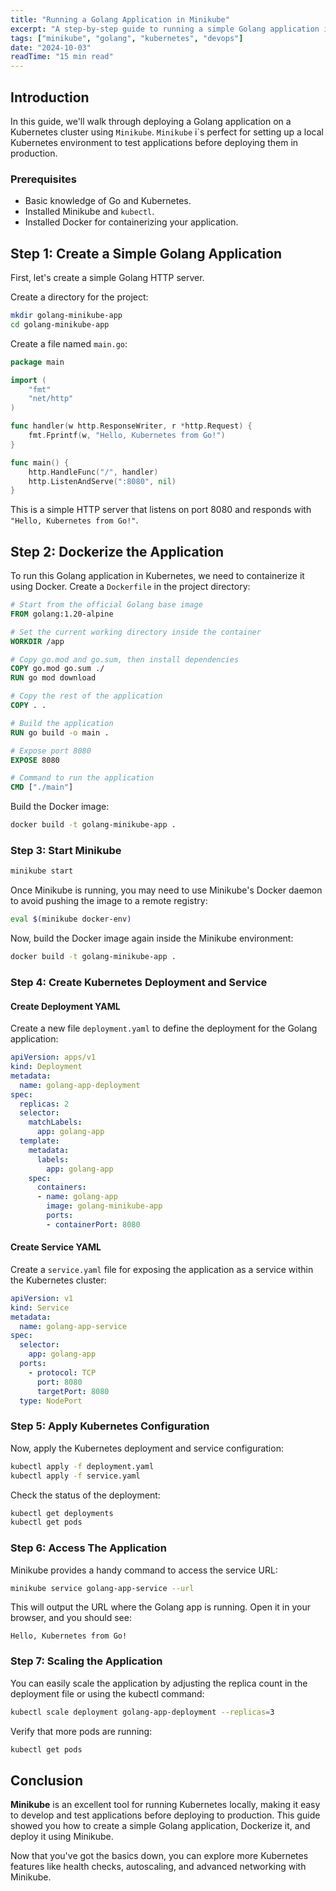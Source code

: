 ```yaml
---
title: "Running a Golang Application in Minikube"
excerpt: "A step-by-step guide to running a simple Golang application in a Minikube Kubernetes cluster."
tags: ["minikube", "golang", "kubernetes", "devops"]
date: "2024-10-03"
readTime: "15 min read"
---
```


## Introduction

In this guide, we'll walk through deploying a Golang application on a Kubernetes cluster using `Minikube`. `Minikube` i`s perfect for setting up a local Kubernetes environment to test applications before deploying them in production.

### Prerequisites

- Basic knowledge of Go and Kubernetes.
- Installed Minikube and `kubectl`.
- Installed Docker for containerizing your application.

## Step 1: Create a Simple Golang Application

First, let's create a simple Golang HTTP server.

Create a directory for the project:

```bash
mkdir golang-minikube-app
cd golang-minikube-app
```

Create a file named `main.go`:

```go
package main

import (
	"fmt"
	"net/http"
)

func handler(w http.ResponseWriter, r *http.Request) {
	fmt.Fprintf(w, "Hello, Kubernetes from Go!")
}

func main() {
	http.HandleFunc("/", handler)
	http.ListenAndServe(":8080", nil)
}
```
This is a simple HTTP server that listens on port 8080 and responds with `"Hello, Kubernetes from Go!"`.

## Step 2: Dockerize the Application

To run this Golang application in Kubernetes, we need to containerize it using Docker. Create a `Dockerfile` in the project directory:

```dockerfile
# Start from the official Golang base image
FROM golang:1.20-alpine

# Set the current working directory inside the container
WORKDIR /app

# Copy go.mod and go.sum, then install dependencies
COPY go.mod go.sum ./
RUN go mod download

# Copy the rest of the application
COPY . .

# Build the application
RUN go build -o main .

# Expose port 8080
EXPOSE 8080

# Command to run the application
CMD ["./main"]
```

Build the Docker image:

```bash
docker build -t golang-minikube-app .
```

### Step 3: Start Minikube

```bash
minikube start
```

Once Minikube is running, you may need to use Minikube's Docker daemon to avoid pushing the image to a remote registry:

```bash
eval $(minikube docker-env)
```

Now, build the Docker image again inside the Minikube environment:

```bash
docker build -t golang-minikube-app .
```

### Step 4: Create Kubernetes Deployment and Service

#### Create Deployment YAML

Create a new file `deployment.yaml` to define the deployment for the Golang application:

```yaml
apiVersion: apps/v1
kind: Deployment
metadata:
  name: golang-app-deployment
spec:
  replicas: 2
  selector:
    matchLabels:
      app: golang-app
  template:
    metadata:
      labels:
        app: golang-app
    spec:
      containers:
      - name: golang-app
        image: golang-minikube-app
        ports:
        - containerPort: 8080
```

#### Create Service YAML

Create a `service.yaml` file for exposing the application as a service within the Kubernetes cluster:

```yaml
apiVersion: v1
kind: Service
metadata:
  name: golang-app-service
spec:
  selector:
    app: golang-app
  ports:
    - protocol: TCP
      port: 8080
      targetPort: 8080
  type: NodePort
```

### Step 5: Apply Kubernetes Configuration

Now, apply the Kubernetes deployment and service configuration:

```bash
kubectl apply -f deployment.yaml
kubectl apply -f service.yaml
```

Check the status of the deployment:

```bash
kubectl get deployments
kubectl get pods
```

### Step 6: Access The Application

Minikube provides a handy command to access the service URL:

```bash
minikube service golang-app-service --url
```

This will output the URL where the Golang app is running. Open it in your browser, and you should see:

```plaintext
Hello, Kubernetes from Go!
```

### Step 7: Scaling the Application
You can easily scale the application by adjusting the replica count in the deployment file or using the kubectl command:

```bash
kubectl scale deployment golang-app-deployment --replicas=3
```

Verify that more pods are running:

```bash
kubectl get pods
```

## Conclusion
**Minikube** is an excellent tool for running Kubernetes locally, making it easy to develop and test applications before deploying to production. This guide showed you how to create a simple Golang application, Dockerize it, and deploy it using Minikube.

Now that you've got the basics down, you can explore more Kubernetes features like health checks, autoscaling, and advanced networking with Minikube.